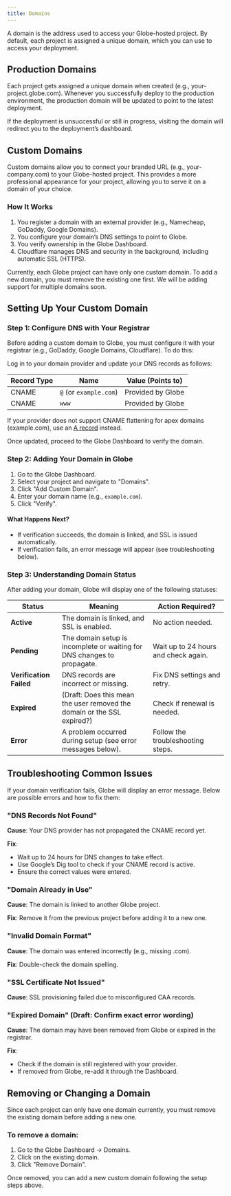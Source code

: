 ```yaml
---
title: Domains
---
```


A domain is the address used to access your Globe-hosted project. By default, each project is assigned a unique domain, which you can use to access your deployment.

## Production Domains

Each project gets assigned a unique domain when created (e.g., your-project.globe.com). Whenever you successfully deploy to the production environment, the production domain will be updated to point to the latest deployment.

If the deployment is unsuccessful or still in progress, visiting the domain will redirect you to the deployment’s dashboard.

## Custom Domains

Custom domains allow you to connect your branded URL (e.g., your-company.com) to your Globe-hosted project. This provides a more professional appearance for your project, allowing you to serve it on a domain of your choice.

### How It Works

1. You register a domain with an external provider (e.g., Namecheap, GoDaddy, Google Domains).
2. You configure your domain’s DNS settings to point to Globe.
3. You verify ownership in the Globe Dashboard.
4. Cloudflare manages DNS and security in the background, including automatic SSL (HTTPS).

Currently, each Globe project can have only one custom domain. To add a new domain, you must remove the existing one first. We will be adding support for multiple domains soon.

## Setting Up Your Custom Domain

### Step 1: Configure DNS with Your Registrar

Before adding a custom domain to Globe, you must configure it with your registrar (e.g., GoDaddy, Google Domains, Cloudflare). To do this:

Log in to your domain provider and update your DNS records as follows:

| Record Type | Name                   | Value (Points to) |
| ----------- | ---------------------- | ----------------- |
| CNAME       | `@` (or `example.com`) | Provided by Globe |
| CNAME       | `www`                  | Provided by Globe |

If your provider does not support CNAME flattening for apex domains (example.com), use an [A record](https://www.cloudflare.com/learning/dns/dns-records/dns-a-record/) instead.

Once updated, proceed to the Globe Dashboard to verify the domain.

### Step 2: Adding Your Domain in Globe

1. Go to the Globe Dashboard.
2. Select your project and navigate to "Domains".
3. Click "Add Custom Domain".
4. Enter your domain name (e.g., `example.com`).
5. Click "Verify".

#### What Happens Next?

- If verification succeeds, the domain is linked, and SSL is issued automatically.
- If verification fails, an error message will appear (see troubleshooting below).

### Step 3: Understanding Domain Status

After adding your domain, Globe will display one of the following statuses:

| Status                  | Meaning                                                                 | Action Required?                     |
| ----------------------- | ----------------------------------------------------------------------- | ------------------------------------ |
| **Active**              | The domain is linked, and SSL is enabled.                               | No action needed.                    |
| **Pending**             | The domain setup is incomplete or waiting for DNS changes to propagate. | Wait up to 24 hours and check again. |
| **Verification Failed** | DNS records are incorrect or missing.                                   | Fix DNS settings and retry.          |
| **Expired**             | (Draft: Does this mean the user removed the domain or the SSL expired?) | Check if renewal is needed.          |
| **Error**               | A problem occurred during setup (see error messages below).             | Follow the troubleshooting steps.    |

## Troubleshooting Common Issues

If your domain verification fails, Globe will display an error message. Below are possible errors and how to fix them:

### "DNS Records Not Found"

**Cause**: Your DNS provider has not propagated the CNAME record yet.

**Fix**:

- Wait up to 24 hours for DNS changes to take effect.
- Use Google’s Dig tool to check if your CNAME record is active.
- Ensure the correct values were entered.

### "Domain Already in Use"

**Cause**: The domain is linked to another Globe project.

**Fix**: Remove it from the previous project before adding it to a new one.

### "Invalid Domain Format"

**Cause**: The domain was entered incorrectly (e.g., missing .com).

**Fix**: Double-check the domain spelling.

### "SSL Certificate Not Issued"

**Cause**: SSL provisioning failed due to misconfigured CAA records.

### "Expired Domain" (Draft: Confirm exact error wording)

**Cause**: The domain may have been removed from Globe or expired in the registrar.

**Fix**:

- Check if the domain is still registered with your provider.
- If removed from Globe, re-add it through the Dashboard.

## Removing or Changing a Domain

Since each project can only have one domain currently, you must remove the existing domain before adding a new one.

### To remove a domain:

1. Go to the Globe Dashboard → Domains.
2. Click on the existing domain.
3. Click "Remove Domain".

Once removed, you can add a new custom domain following the setup steps above.
